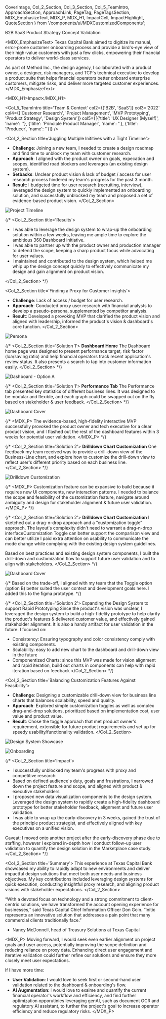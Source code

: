   CoverImage,
  Col_2_Section,
  Col_3_Section,
  Col_5_TeamIntro,
  ApproachSection,
  ApproachLink,
  PageTag,
  PageTagsSection,
  MDX_EmphasizeText,
  MDX_P,
  MDX_H1,
  ImpactCell,
  ImpactHighlight,
  QuoteSection
} from '/components/ui/MDXCustomizedComponents';

<CoverImage src="https://res.cloudinary.com/dtrdipypb/image/upload/v1713829915/TCP/DashboardCover_zhv7x2.png" />

<PageTagsSection>
  <PageTag>B2B SaaS</PageTag>
  <PageTag>Product Strategy</PageTag>
  <PageTag>Concept Validation</PageTag>
</PageTagsSection>

<MDX_EmphasizeText>
Texas Capital Bank aimed to digitize its manual, error-prone customer onboarding process and provide a bird's-eye view of their high-value customers with just a few clicks, empowering their financial operators to deliver world-class services.

As part of Method Inc., the design agency, I collaborated with a product owner, a designer, risk managers, and TCP's technical executive to develop a product suite that helps financial operators better onboard enterprise customers, mitigate risks, and deliver more targeted customer experiences.
</MDX_EmphasizeText>

<MDX_H1>Impact</MDX_H1>

<ImpactHighlight>
  <ImpactCell highlight='70%' description='Treasury Clients Onboarded Digitally'/>
  <ImpactCell highlight='3x' description='Projected Efficiency Increase'/>
  <ImpactCell highlight='3 Months' description='Estimated dev time unblocked'/>
</ImpactHighlight>

<Col_5_TeamIntro 
  title='Team & Context' 
  col2={['B2B', 'SaaS']} 
  col3='2022' 
  col4={['Customer Research', 'Project Management', 'MVP Prototyping', 'Product Strategy', 'Design System']}
  col5={[{'title': 'UX Designer (Myself)', 'name': ''}, {'title': 'Principle Product Manager', 'name': ''}, {'title': 'Producer', 'name': ''}]}
/>

<Col_2_Section title='Juggling Multiple Inititives with a Tight Timeline'>
- **Challenge**: Joining a new team, I needed to create a design roadmap and find time to unblock my team with customer research.
- **Approach**: I aligned with the product owner on goals, expecation and scopes, identified road blockers and leverages (an existing design system).
- **Setbacks**: Unclear product vision & lack of budget / access for user research process hindered my team's progress for the past 3 month.
- **Result**: I budgeted time for user research (recruiting, interview), leveraged the design system to quickly implemented an onboarding solution, and successfully unblocked my team and proposed a set of evidence-based product vision.
</Col_2_Section>

![Project Timeline](https://res.cloudinary.com/dtrdipypb/image/upload/v1714004890/TCP/ResizedPlanning_civkfh.png)


{/* <Col_2_Section title='Results'>

- I was able to leverage the design system to wrap-up the onboarding solution within a few weeks, leaving me ample time to explore the ambitious 360 Dashboard initiative.
- I was able to partner up with the product owner and production manager to defend the scope, keeping a sharp product focus while advocating for user values.
- I maintained and contributed to the design system, which helped me whip up the design concept quickly to effectively communicate my design and gain alignment on product vision.

</Col_2_Section> */}

<Col_2_Section title='Finding a Proxy for Customer Insights'>
- **Challenge**: Lack of access / budget for user research.
- **Approach**: Conducted proxy user research with financial analysts to develop a pseudo-persona, supplemented by competitor analysis.
- **Result**: Developed a provoking MVP that clarified the product vision and aligned with leadership, informed the product's vision & dashboard's core function.
</Col_2_Section>

![Persona](https://res.cloudinary.com/dtrdipypb/image/upload/v1713838041/TCP/Persona_and_Sketch_quys9q.png)

{/* <Col_2_Section title='Solution 1'>
**Dashboard Home**
The Dashboard home page was designed to present performance target, risk factor (loa/saving ratio) and help financial operators track recent application's review status. It also presents a search to tap into customer information easily.
</Col_2_Section> */}

![Dashboard - Option A](https://res.cloudinary.com/dtrdipypb/image/upload/v1713829915/TCP/DashboardA_il5avi.png)

{/* <Col_2_Section title='Solution 1'>
**Performance Tab**
The Performance tab presented key statistics of different business lines. It was designed to be modular and flexible, and each graph could be swapped out on the fly based on stakeholder & user feedback.
</Col_2_Section> */}

![Dashboard Cover](https://res.cloudinary.com/dtrdipypb/image/upload/v1713829915/TCP/DashboardCover_zhv7x2.png)

{/* <MDX_P>
The evidence-based, high-fidelity interactive MVP successfully provoked the product owner and tech executive for a clear product vision, and I flashed out the rest of the dashboard features within 3 weeks for potential user validation.
</MDX_P> */}

{/* <Col_2_Section title='Solution 2'>
**Drilldown Chart Customization**
One feedback my team received was to provide a drill-down view of the Business-Line chart, and explore how to customize the drill-down view to reflect user's different priority based on each business line.
</Col_2_Section> */}

![Drilldown Customization](https://res.cloudinary.com/dtrdipypb/image/upload/v1713829916/TCP/Drilldown_Customization_czohhz.png)

{/* <MDX_P>
Customization feature can be expansive to build because it requires new UI components, new interaction patterns. I needed to balance the scope and feasibility of the customization feature, navigate around ambiguity and design for stakeholder alignment & future user validation.
</MDX_P> */}

{/* <Col_2_Section title='Solution 2'>
**Drilldown Chart Customization**
I sketched out a drag-n-drop approach and a “customization toggle” approach. The layout's complexity didn't need to warrant a drag-n-drop interfaceCustomization Toggle can better support the comparison view and can better utilize I paid extra attention on usability to communicate the mode change while complying with the existing design system guidelines.

Based on best practices and existing design system components, I built the drill-down and customization flow to support future user validation and to align with stakeholders.
</Col_2_Section> */}

![Dashboard Cover](https://res.cloudinary.com/dtrdipypb/image/upload/v1713829915/TCP/CustomizationComparision_j8ushh.png)

{/* Based on the trade-off, I aligned with my team that the Toggle option (option B) better suited the user context and development goals here. I added this to the figma prototype. */}

{/* <Col_2_Section title='Solution 2'>
Expanding the Design System to support Rapid Prototyping
Since the product's vision was unclear, I leveraged the design system to build a high-fidelity prototype to help clarify the product's features & delivered customer value, and effectively gained stakeholder alignment. It is also a handy artifact for user validation in the future. I focused on:
- Consistency: Ensuring typography and color consistency comply with existing components.
- Scalability: easy to add new chart to the dashboard and drill-down view in the future
- Componentized Charts: since this MVP was made for vision alignment and rapid iteration, build out charts in components can help with rapid iteration based on feedback
</Col_2_Section> */}

<Col_2_Section title='Balancing Customization Features Against Feasibility'>
- **Challenge**: Designing a customizable drill-down view for business line charts that balances scalability, speed and quality.
- **Approach**: Explored simple customization toggles as well as complex drag-and-drop solutions, prioritized based on implementation cost, user value and product value.
- **Result**: Chose the toggle approach that met product owner's requirement, extensible for future product requirements and set up for speedy usability/functionality validation.
</Col_2_Section>

![Design System Showcase](https://res.cloudinary.com/dtrdipypb/image/upload/v1713829916/TCP/TCP_DS_tulaf9.jpg)

![Onboarding](https://res.cloudinary.com/dtrdipypb/image/upload/v1713829916/TCP/Onboarding_nz6hhy.png)

{/* <Col_2_Section title='Impact'>

- I successfully unblocked my team's progress with proxy and competitive research
- Based on defined audience's duty, goals and frustrations, I narrowed down the project feature and scope, and aligned with product & executive stakeholders
- I proposed new data visualization components to the design system. Leveraged the design system to rapidly create a high-fidelity dashboard prototype for better stakeholder feedback, alignment and future user validation.
- I was able to wrap up the early-discovery in 3 weeks, gained the trust of the principle product strategist, and effectively aligned with key executives on a unified vision.

Caveat:
I moved onto another project after the early-discovery phase due to staffing, however I explored in-depth how I conduct follow-up user validation to quantify the design solution in the Marketplace case study.
</Col_2_Section> */}

<Col_2_Section title='Summary'>
This experience at Texas Capital Bank showcased my ability to rapidly adapt to new environments and deliver impactful design solutions that meet both user needs and business objectives. My key contributions included leveraging design systems for quick execution, conducting insightful proxy research, and aligning product visions with stakeholder expectations.
</Col_2_Section>

<QuoteSection>
“With a devoted focus on technology and a strong commitment to client-centric solutions, we have transformed the account opening experience for businesses,” said Texas Capital Chief Information Officer Don Goin. “Initio represents an innovative solution that addresses a pain point that many commercial clients traditionally face.”

- Nancy McDonnell, head of Treasury Solutions at Texas Capital
</QuoteSection>

<MDX_P>
Moving forward, I would seek even earlier alignment on project goals and user access, potentially improving the scope definition and reducing reliance on proxy data. Enhancing direct user engagement and iterative validation could further refine our solutions and ensure they more closely meet user expectations.

If I have more time:
- **User Validation**: I would love to seek first or second-hand user validation related to the dashboard & onboarding's flow.
- **AI Augmentation**: I would love to exaime and quantify the current financial operator's workflow and efficiency, and find further optimization opporutinies leveraging genAI, such as document OCR and regulatory AI assistant, to further the project's goal to increase operator efficiency and reduce regulatory risks.
</MDX_P>